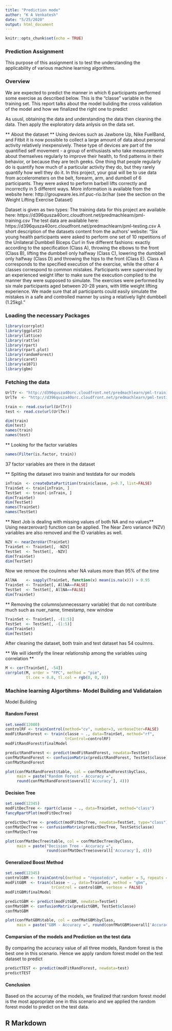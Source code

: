 ```yaml
---
title: "Prediction mode"
author: "K A Venkatesh"
date: "5/25/2020"
output: html_document
---
```


```r
knitr::opts_chunk$set(echo = TRUE)
```

### Prediction Assignment 
This purpose of this assignment is to test the understanding the applicability of various machine learning algorithms.

### Overview
We are expected to predict the manner in which 6 participants performed some exercise as described below. This is the “classe” variable in the training set. This report talks about the model buliding the cross validation of the model and how we finalized the right one to predict


As ususl, obtaining the data and understanding the data then cleaning the data. Then apply the exploratory data anlysis on the data set. 

** About the dataset **
Using devices such as Jawbone Up, Nike FuelBand, and Fitbit it is now possible to collect a large amount of data about personal activity relatively inexpensively. These type of devices are part of the quantified self movement - a group of enthusiasts who take measurements about themselves regularly to improve their health, to find patterns in their behavior, or because they are tech geeks. One thing that people regularly do is quantify how much of a particular activity they do, but they rarely quantify how well they do it. In this project, your goal will be to use data from accelerometers on the belt, forearm, arm, and dumbell of 6 participants. They were asked to perform barbell lifts correctly and incorrectly in 5 different ways. More information is available from the website here: http://groupware.les.inf.puc-rio.br/har (see the section on the Weight Lifting Exercise Dataset)

Dataset is given as two types: 
The training data for this project are available here:
https://d396qusza40orc.cloudfront.net/predmachlearn/pml-training.csv
The test data are available here:
https://d396qusza40orc.cloudfront.net/predmachlearn/pml-testing.csv
A short description of the datasets content from the authors’ website:
“Six young health participants were asked to perform one set of 10 repetitions of the Unilateral Dumbbell Biceps Curl in five different fashions: exactly according to the specification (Class A), throwing the elbows to the front (Class B), lifting the dumbbell only halfway (Class C), lowering the dumbbell only halfway (Class D) and throwing the hips to the front (Class E).
Class A corresponds to the specified execution of the exercise, while the other 4 classes correspond to common mistakes. Participants were supervised by an experienced weight lifter to make sure the execution complied to the manner they were supposed to simulate. The exercises were performed by six male participants aged between 20-28 years, with little weight lifting experience. We made sure that all participants could easily simulate the mistakes in a safe and controlled manner by using a relatively light dumbbell (1.25kg)."

### Loading the necessary Packages 
```r
library(corrplot)
library(ggplot2)
library(lattice)
library(rattle)
library(rpart)
library(rpart.plot)
library(randomForest)
library(caret)
library(e1071)
library(gbm)

```

### Fetching the data 


```r
UrlTr <- "http://d396qusza40orc.cloudfront.net/predmachlearn/pml-training.csv"
UrlTe  <- "http://d396qusza40orc.cloudfront.net/predmachlearn/pml-testing.csv"

train <- read.csv(url(UrlTr))
test <- read.csv(url(UrlTe))

dim(train)
dim(test)
names(train)
names(test)

```
** Looking for the factor variables
```r

names(Filter(is.factor, train))
```


37 factor variables are there in the dataset

** Spliting the dataset inro trainin and testdata for our models
```r

inTrain  <- createDataPartition(train$classe, p=0.7, list=FALSE)
TrainSet <- train[inTrain, ]
TestSet  <- train[-inTrain, ]
dim(TrainSet)
dim(TestSet)
names(TrainSet)
names(TestSet)

```

** Next Job is dealing with missing values of both NA and no values**
Using nearzerovar() function can be applied. The Near Zero variance (NZV) variables are also removed and the ID variables as well.


```r
NZV <- nearZeroVar(TrainSet)
TrainSet <- TrainSet[, -NZV]
TestSet  <- TestSet[, -NZV]
dim(TrainSet)
dim(TestSet)
```


Now we remove the coulmns wher NA values more than 95% of the time

```r
AllNA    <- sapply(TrainSet, function(x) mean(is.na(x))) > 0.95
TrainSet <- TrainSet[, AllNA==FALSE]
TestSet  <- TestSet[, AllNA==FALSE]
dim(TrainSet)

```



** Removing the columns(unnecessarry variable) that do not contribute much such as nuer_name, timestamp, new window


```r
TrainSet <- TrainSet[, -(1:5)]
TestSet  <- TestSet[, -(1:5)]
dim(TrainSet)
dim(TestSet)


```
After cleaning the dataset, both train and test dataset has 54 coulmns.

** We will identify the linear relationship among the variables using correlation **

```r
M <- cor(TrainSet[, -54])
corrplot(M, order = "FPC", method = "pie", 
         tl.cex = 0.8, tl.col = rgb(0, 0, 0))


```


### Machine learning Algortihms- Model Building and Validataion
Model Building

#### Random Forest
```r

set.seed(12000)
controlRF <- trainControl(method="cv", number=3, verboseIter=FALSE)
modFitRandForest <- train(classe ~ ., data=TrainSet, method="rf",
                          trControl=controlRF)
modFitRandForest$finalModel

```

```r
predictRandForest <- predict(modFitRandForest, newdata=TestSet)
confMatRandForest <- confusionMatrix(predictRandForest, TestSet$classe)
confMatRandForest

```


```r
plot(confMatRandForest$table, col = confMatRandForest$byClass, 
     main = paste("Random Forest - Accuracy =",
     round(confMatRandForest$overall['Accuracy'], 4)))

```

#### Decision Tree


```r
set.seed(12345)
modFitDecTree <- rpart(classe ~ ., data=TrainSet, method="class")
fancyRpartPlot(modFitDecTree)


```

```r
predictDecTree <- predict(modFitDecTree, newdata=TestSet, type="class")
confMatDecTree <- confusionMatrix(predictDecTree, TestSet$classe)
confMatDecTree

```



```r
plot(confMatDecTree$table, col = confMatDecTree$byClass, 
     main = paste("Decision Tree - Accuracy =",
                  round(confMatDecTree$overall['Accuracy'], 4)))
```


#### Generalized Boost Method
```r
set.seed(12345)
controlGBM <- trainControl(method = "repeatedcv", number = 5, repeats = 1)
modFitGBM  <- train(classe ~ ., data=TrainSet, method = "gbm",
                    trControl = controlGBM, verbose = FALSE)
modFitGBM$finalModel


```

```r
predictGBM <- predict(modFitGBM, newdata=TestSet)
confMatGBM <- confusionMatrix(predictGBM, TestSet$classe)
confMatGBM
```


```r
plot(confMatGBM$table, col = confMatGBM$byClass, 
     main = paste("GBM - Accuracy =", round(confMatGBM$overall['Accuracy'], 4)))
```

#### Comparsion of the models and Prediction on the test data
By comparing the accuracy value of all three models, Random forest is the best one in this scenario. Hence we apply random forest model on the test dataset to predict 

```r
predictTEST <- predict(modFitRandForest, newdata=test)
predictTEST
```
#### Conclusion
Based on the accurray of the models, we finalized that random forest model is the most appropriate one in this scenario and we applied the random forest model to predict on the test data.



## R Markdown


